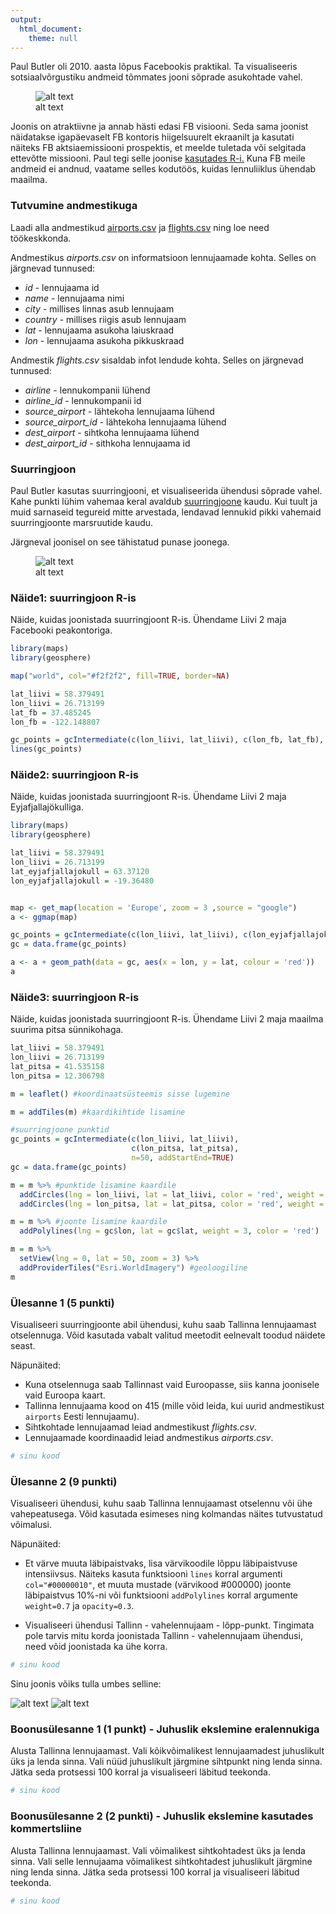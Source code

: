 ```yaml
---
output: 
  html_document:
    theme: null
---
```


Paul Butler oli 2010. aasta lõpus Facebookis praktikal. Ta visualiseeris sotsiaalvõrgustiku andmeid tõmmates jooni sõprade asukohtade vahel.

![alt text](facebook_map.png "Näide")

Joonis on atraktiivne ja annab hästi edasi FB visiooni. Seda sama joonist näidatakse igapäevaselt FB kontoris hiigelsuurelt ekraanilt ja kasutati näiteks FB aktsiaemissiooni prospektis, et meelde tuletada või selgitada ettevõtte missiooni. Paul tegi selle joonise [kasutades R-i.](http://paulbutler.org/archives/visualizing-facebook-friends/) Kuna FB meile andmeid ei andnud, vaatame selles kodutöös, kuidas lennuliiklus ühendab maailma.

### Tutvumine andmestikuga

Laadi alla andmestikud [airports.csv](../data/airports.csv) ja [flights.csv](../data/flights.csv) ning loe need töökeskkonda.

Andmestikus *airports.csv* on informatsioon lennujaamade kohta. Selles on järgnevad tunnused:

* *id* - lennujaama id
* *name* - lennujaama nimi
* *city* - millises linnas asub lennujaam
* *country* - millises riigis asub lennujaam
* *lat* - lennujaama asukoha laiuskraad
* *lon* - lennujaama asukoha pikkuskraad

Andmestik *flights.csv* sisaldab infot lendude kohta. Selles on järgnevad tunnused:

* *airline* - lennukompanii lühend
* *airline_id* - lennukompanii id
* *source_airport* - lähtekoha lennujaama lühend
* *source_airport_id* - lähtekoha lennujaama lühend
* *dest_airport* - sihtkoha lennujaama lühend
* *dest_airport_id* - sithkoha lennujaama id

### Suurringjoon

Paul Butler kasutas suurringjooni, et visualiseerida ühendusi sõprade vahel. Kahe punkti lühim vahemaa keral avaldub [suurringjoone](http://en.wikipedia.org/wiki/Great_circle) kaudu. Kui tuult ja muid sarnaseid tegureid mitte arvestada, lendavad lennukid pikki vahemaid suurringjoonte marsruutide kaudu.

Järgneval joonisel on see tähistatud punase joonega.

![alt text](great_circle.jpg "Näide")

### Näide1: suurringjoon R-is

Näide, kuidas joonistada suurringjoont R-is. Ühendame Liivi 2 maja Facebooki peakontoriga.

```r
library(maps)
library(geosphere)

map("world", col="#f2f2f2", fill=TRUE, border=NA)

lat_liivi = 58.379491
lon_liivi = 26.713199
lat_fb = 37.485245
lon_fb = -122.148807

gc_points = gcIntermediate(c(lon_liivi, lat_liivi), c(lon_fb, lat_fb), n=50, addStartEnd=TRUE)
lines(gc_points)
```

### Näide2: suurringjoon R-is

Näide, kuidas joonistada suurringjoont R-is. Ühendame Liivi 2 maja Eyjafjallajökulliga.

```r
library(maps)
library(geosphere)

lat_liivi = 58.379491
lon_liivi = 26.713199
lat_eyjafjallajokull = 63.37120
lon_eyjafjallajokull = -19.36480


map <- get_map(location = 'Europe', zoom = 3 ,source = "google")
a <- ggmap(map)

gc_points = gcIntermediate(c(lon_liivi, lat_liivi), c(lon_eyjafjallajokull, lat_eyjafjallajokull), n=50, addStartEnd=TRUE)
gc = data.frame(gc_points)

a <- a + geom_path(data = gc, aes(x = lon, y = lat, colour = 'red'))
a
```

### Näide3: suurringjoon R-is

Näide, kuidas joonistada suurringjoont R-is. Ühendame Liivi 2 maja maailma suurima pitsa sünnikohaga.

```r
lat_liivi = 58.379491
lon_liivi = 26.713199
lat_pitsa = 41.535158
lon_pitsa = 12.306798

m = leaflet() #koordinaatsüsteemis sisse lugemine

m = addTiles(m) #kaardikihtide lisamine

#suurringjoone punktid
gc_points = gcIntermediate(c(lon_liivi, lat_liivi), 
                           c(lon_pitsa, lat_pitsa), 
                           n=50, addStartEnd=TRUE)
gc = data.frame(gc_points)

m = m %>% #punktide lisamine kaardile
  addCircles(lng = lon_liivi, lat = lat_liivi, color = 'red', weight = 3) %>%
  addCircles(lng = lon_pitsa, lat = lat_pitsa, color = 'red', weight = 3)

m = m %>% #joonte lisamine kaardile
  addPolylines(lng = gc$lon, lat = gc$lat, weight = 3, color = 'red')

m = m %>% 
  setView(lng = 0, lat = 50, zoom = 3) %>% 
  addProviderTiles("Esri.WorldImagery") #geoloogiline
m
```

### Ülesanne 1 (5 punkti)

Visualiseeri suurringjoonte abil ühendusi, kuhu saab Tallinna lennujaamast otselennuga. Võid kasutada vabalt valitud meetodit eelnevalt toodud näidete seast. 

Näpunäited:

* Kuna otselennuga saab Tallinnast vaid Euroopasse, siis kanna joonisele vaid Euroopa kaart.
* Tallinna lennujaama kood on 415 (mille võid leida, kui uurid andmestikust `airports` Eesti lennujaamu).
* Sihtkohtade lennujaamad leiad andmestikust *flights.csv*.
* Lennujaamade koordinaadid leiad andmestikus *airports.csv*.

```r
# sinu kood

```

### Ülesanne 2 (9 punkti)

Visualiseeri ühendusi, kuhu saab Tallinna lennujaamast otselennu või ühe vahepeatusega. Võid kasutada esimeses ning kolmandas näites tutvustatud võimalusi.

Näpunäited: 

* Et värve muuta läbipaistvaks, lisa värvikoodile lõppu läbipaistvuse intensiivsus. Näiteks kasuta funktsiooni `lines` korral argumenti `col="#00000010"`, et muuta mustade (värvikood #000000) joonte läbipaistvus 10%-ni või funktsiooni `addPolylines` korral argumente `weight=0.7` ja `opacity=0.3`.  

* Visualiseeri ühendusi Tallinn - vahelennujaam - lõpp-punkt. Tingimata pole tarvis mitu korda joonistada Tallinn - vahelennujaam ühendusi, need võid joonistada ka ühe korra.


```r
# sinu kood

```

Sinu joonis võiks tulla umbes selline:

![alt text](otselend_voi_yks_vahepeatus.png "Näide1")
![alt text](otselend_voi_yks_vahepeatus2.png "Näide2")

### Boonusülesanne 1 (1 punkt) - Juhuslik ekslemine eralennukiga

Alusta Tallinna lennujaamast. Vali kõikvõimalikest lennujaamadest juhuslikult üks ja lenda sinna. Vali nüüd juhuslikult järgmine sihtpunkt ning lenda sinna. Jätka seda protsessi 100 korral ja visualiseeri läbitud teekonda.

```r
# sinu kood
```


### Boonusülesanne 2 (2 punkti) - Juhuslik ekslemine kasutades kommertsliine

Alusta Tallinna lennujaamast. Vali võimalikest sihtkohtadest üks ja lenda sinna. Vali selle lennujaama võimalikest sihtkohtadest juhuslikult järgmine ning lenda sinna. Jätka seda protsessi 100 korral ja visualiseeri läbitud teekonda.

```r
# sinu kood
```
